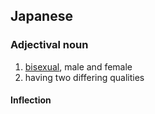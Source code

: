 ==Japanese==
{{ja-kanjitab|りょう|せい|てき|yomi=on}}

===Adjectival noun===
{{ja-adj|infl=na|りょうせいてき}}

# [[bisexual]], male and female
# having two differing qualities

====Inflection====
{{ja-na|りょうせいてき}}